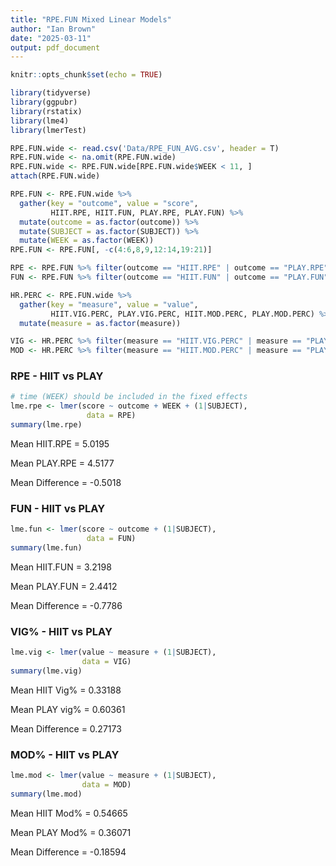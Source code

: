 ```yaml
---
title: "RPE.FUN Mixed Linear Models"
author: "Ian Brown"
date: "2025-03-11"
output: pdf_document
---
```


```r
knitr::opts_chunk$set(echo = TRUE)
```

```r
library(tidyverse)
library(ggpubr)
library(rstatix)
library(lme4)
library(lmerTest)
```

```r
RPE.FUN.wide <- read.csv('Data/RPE_FUN_AVG.csv', header = T)
RPE.FUN.wide <- na.omit(RPE.FUN.wide)
RPE.FUN.wide <- RPE.FUN.wide[RPE.FUN.wide$WEEK < 11, ]
attach(RPE.FUN.wide)

RPE.FUN <- RPE.FUN.wide %>%
  gather(key = "outcome", value = "score",
         HIIT.RPE, HIIT.FUN, PLAY.RPE, PLAY.FUN) %>%
  mutate(outcome = as.factor(outcome)) %>%
  mutate(SUBJECT = as.factor(SUBJECT)) %>%
  mutate(WEEK = as.factor(WEEK))
RPE.FUN <- RPE.FUN[, -c(4:6,8,9,12:14,19:21)]

RPE <- RPE.FUN %>% filter(outcome == "HIIT.RPE" | outcome == "PLAY.RPE")
FUN <- RPE.FUN %>% filter(outcome == "HIIT.FUN" | outcome == "PLAY.FUN")

HR.PERC <- RPE.FUN.wide %>%
  gather(key = "measure", value = "value",
         HIIT.VIG.PERC, PLAY.VIG.PERC, HIIT.MOD.PERC, PLAY.MOD.PERC) %>%
  mutate(measure = as.factor(measure))

VIG <- HR.PERC %>% filter(measure == "HIIT.VIG.PERC" | measure == "PLAY.VIG.PERC")
MOD <- HR.PERC %>% filter(measure == "HIIT.MOD.PERC" | measure == "PLAY.MOD.PERC")
```

### RPE - HIIT vs PLAY

```r
# time (WEEK) should be included in the fixed effects
lme.rpe <- lmer(score ~ outcome + WEEK + (1|SUBJECT),
                 data = RPE)
summary(lme.rpe)
```

Mean HIIT.RPE = 5.0195

Mean PLAY.RPE = 4.5177

Mean Difference = -0.5018

### FUN - HIIT vs PLAY

```r
lme.fun <- lmer(score ~ outcome + (1|SUBJECT),
                 data = FUN)
summary(lme.fun)
```

Mean HIIT.FUN = 3.2198

Mean PLAY.FUN = 2.4412

Mean Difference = -0.7786

### VIG% - HIIT vs PLAY

```r
lme.vig <- lmer(value ~ measure + (1|SUBJECT),
                data = VIG)
summary(lme.vig)
```

Mean HIIT Vig% = 0.33188

Mean PLAY vig% = 0.60361

Mean Difference = 0.27173

### MOD% - HIIT vs PLAY

```r
lme.mod <- lmer(value ~ measure + (1|SUBJECT),
                data = MOD)
summary(lme.mod)
```

Mean HIIT Mod% = 0.54665

Mean PLAY Mod% = 0.36071

Mean Difference = -0.18594
